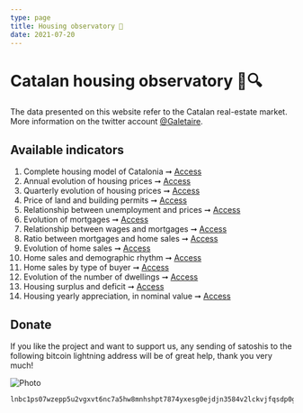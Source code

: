 ```yaml
---
type: page
title: Housing observatory 🔬
date: 2021-07-20
---
```



# Catalan housing observatory 🏡🔍

The data presented on this website refer to the Catalan real-estate market. More information on the twitter account [@Galetaire](https://twitter.com/Galetaire).

## Available indicators

1. Complete housing model of Catalonia ➞ [Access](http://catalanhousing.yurop.hns.to/posts/model)
2. Annual evolution of housing prices ➞ [Access](http://catalanhousing.yurop.hns.to/posts/preuanual)
3. Quarterly evolution of housing prices ➞ [Access](http://catalanhousing.yurop.hns.to/posts/preu)
4. Price of land and building permits ➞ [Access](http://catalanhousing.yurop.hns.to/posts/sol_llicencies)
5. Relationship between unemployment and prices ➞ [Access](http://catalanhousing.yurop.hns.to/posts/ocupacio)
6. Evolution of mortgages ➞ [Access](http://catalanhousing.yurop.hns.to/posts/credit)
7. Relationship between wages and mortgages ➞ [Access](http://catalanhousing.yurop.hns.to/posts/salari)
8. Ratio between mortgages and home sales ➞ [Access](http://catalanhousing.yurop.hns.to/posts/ratio_hipoteques)
9. Evolution of home sales ➞ [Access](http://catalanhousing.yurop.hns.to/posts/volum)
10. Home sales and demographic rhythm ➞ [Access](http://catalanhousing.yurop.hns.to/posts/demografia)
11. Home sales by type of buyer ➞ [Access](http://catalanhousing.yurop.hns.to/posts/persona)
12. Evolution of the number of dwellings ➞ [Access](http://catalanhousing.yurop.hns.to/posts/habitatges)
13. Housing surplus and deficit ➞ [Access](http://catalanhousing.yurop.hns.to/posts/diferenciahabitatges)
14. Housing yearly appreciation, in nominal value ➞ [Access](http://catalanhousing.yurop.hns.to/posts/rendibilitat)

## Donate

If you like the project and want to support us, any sending of satoshis to the following bitcoin lightning address will be of great help, thank you very much!

<Image
  src="/images/qrdonacions.png"
  alt="Photo"
  width={771}
  height={249}
  priority
  className="next-image"
/>

```
lnbc1ps07wzepp5u2vgxvt6nc7a5hw8mnhshpt7874yxesg0ejdjn3584v2lckvjfqsdp0g3hkuctrd9hjqnmzwdjhyanpw3hhy6fqfpsky6t5v96xwegxqyjw5q9qtzqqqqqq9qsqsp5pft9elfnv57hgr8nkk7s7ng9zsrqauczgxfxxjhdn30cv69avlysrzjqwryaup9lh50kkranzgcdnn2fgvx390wgj5jd07rwr3vxeje0glcllejaafcm7ya5sqqqqlgqqqqqeqqjqx6yd5jr709dpxkt33xgr9a4t4d9phtrk4slkznp2atm76hfuk8tqk3jwm4dy3hpzu26596j5yxt93lre0tstdywvgrusgfuepy56yxgqc0nt05
```
